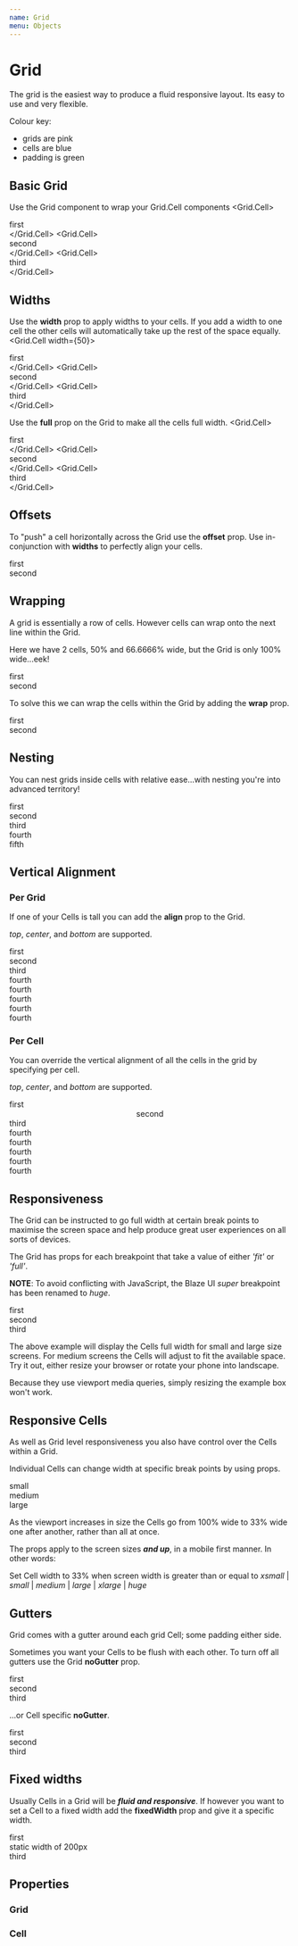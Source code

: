 ```yaml
---
name: Grid
menu: Objects
---
```



# Grid

The grid is the easiest way to produce a fluid responsive layout. Its easy to use and very flexible.

Colour key:
<ul>
    <li class="key key-grid">grids are pink</li>
    <li class="key key-cell">cells are blue</li>
    <li class="key key-padding">padding is green</li>
</ul>

## Basic Grid
Use the Grid component to wrap your Grid.Cell components
<Playground>
    <Grid className="demo">
        <Grid.Cell>
            <div className="text">first</div>
        </Grid.Cell>
        <Grid.Cell>
            <div className="text">second</div>
        </Grid.Cell>
        <Grid.Cell>
            <div className="text">third</div>
        </Grid.Cell>
    </Grid>
</Playground>

## Widths
Use the **width** prop to apply widths to your cells. If you add a width to one cell the other cells will automatically take up the rest of the space equally.
<Playground>
    <Grid className="demo">
        <Grid.Cell width={50}>
            <div className="text">first</div>
        </Grid.Cell>
        <Grid.Cell>
            <div className="text">second</div>
        </Grid.Cell>
        <Grid.Cell>
            <div className="text">third</div>
        </Grid.Cell>
    </Grid>
</Playground>

Use the **full** prop on the Grid to make all the cells full width.
<Playground>
    <Grid full className="demo">
        <Grid.Cell>
            <div className="text">first</div>
        </Grid.Cell>
        <Grid.Cell>
            <div className="text">second</div>
        </Grid.Cell>
        <Grid.Cell>
            <div className="text">third</div>
        </Grid.Cell>
    </Grid>
</Playground>

## Offsets
To "push" a cell horizontally across the Grid use the **offset** prop. Use in-conjunction with **widths** to perfectly align your cells.

<Playground>
    <Grid className="demo">
        <Grid.Cell width={20}>
            <div className="text">first</div>
        </Grid.Cell>
        <Grid.Cell width={20} offset={60}>
            <div className="text">second</div>
        </Grid.Cell>
    </Grid>
</Playground>

## Wrapping
A grid is essentially a row of cells. However cells can wrap onto the next line within the Grid.

Here we have 2 cells, 50% and 66.6666% wide, but the Grid is only 100% wide...eek!

<Playground>
    <Grid className="demo">
        <Grid.Cell width={50}>
            <div className="text">first</div>
        </Grid.Cell>
        <Grid.Cell width={66}>
            <div className="text">second</div>
        </Grid.Cell>
    </Grid>
</Playground>

To solve this we can wrap the cells within the Grid by adding the **wrap** prop.

<Playground>
    <Grid wrap className="demo">
        <Grid.Cell width={50}>
            <div className="text">first</div>
        </Grid.Cell>
        <Grid.Cell width={66}>
            <div className="text">second</div>
        </Grid.Cell>
    </Grid>
</Playground>

## Nesting
You can nest grids inside cells with relative ease...with nesting you're into advanced territory!

<Playground>
    <Grid className="demo">
        <Grid.Cell>
            <Grid>
                <Grid.Cell>
                    <div className="text">first</div>
                </Grid.Cell>
                <Grid.Cell>
                    <div className="text">second</div>
                </Grid.Cell>
            </Grid>
            <Grid>
                <Grid.Cell>
                    <div className="text">third</div>
                </Grid.Cell>
                <Grid.Cell>
                    <div className="text">fourth</div>
                </Grid.Cell>
            </Grid>
        </Grid.Cell>
        <Grid.Cell>
            <div className="text">fifth</div>
        </Grid.Cell>
    </Grid>
</Playground>

## Vertical Alignment
### Per Grid
If one of your Cells is tall you can add the **align** prop to the Grid.

_top_, _center_, and _bottom_ are supported.

<Playground>
    <Grid className="demo" align="bottom">
        <Grid.Cell>
            <div className="text">first</div>
        </Grid.Cell>
        <Grid.Cell>
            <div className="text">second</div>
        </Grid.Cell>
        <Grid.Cell>
            <div className="text">third</div>
        </Grid.Cell>
        <Grid.Cell>
            <div className="text">fourth
            <br/>fourth
            <br/>fourth
            <br/>fourth
            <br/>fourth
            <br/>
            </div>
        </Grid.Cell>
    </Grid>
</Playground>

### Per Cell
You can override the vertical alignment of all the cells in the grid by specifying per cell.

_top_, _center_, and _bottom_ are supported.

<Playground>
    <Grid className="demo">
        <Grid.Cell align="top">
            <div className="text">first</div>
        </Grid.Cell>
        <Grid.Cell align="center">
            <div className="text">second</div>
        </Grid.Cell>
        <Grid.Cell align="bottom">
            <div className="text">third</div>
        </Grid.Cell>
        <Grid.Cell>
            <div className="text">fourth
            <br/>fourth
            <br/>fourth
            <br/>fourth
            <br/>fourth
            <br/>
            </div>
        </Grid.Cell>
    </Grid>
</Playground>

## Responsiveness
The Grid can be instructed to go full width at certain break points to maximise the screen space and help produce great user experiences on all sorts of devices.

The Grid has props for each breakpoint that take a value of either _'fit'_ or _'full'_.


**NOTE**: To avoid conflicting with JavaScript, the Blaze UI _super_ breakpoint has been renamed to _huge_.

<Playground>
    <Grid className="demo" small="full" medium="fit" large="full">
        <Grid.Cell>
            <div className="text">first</div>
        </Grid.Cell>
        <Grid.Cell>
            <div className="text">second</div>
        </Grid.Cell>
        <Grid.Cell>
            <div className="text">third</div>
        </Grid.Cell>
    </Grid>
</Playground>

The above example will display the Cells full width for small and large size screens. For medium screens the Cells will adjust to fit the available space. Try it out, either resize your browser or rotate your phone into landscape.

Because they use viewport media queries, simply resizing the example box won't work.

## Responsive Cells
As well as Grid level responsiveness you also have control over the Cells within a Grid.

Individual Cells can change width at specific break points by using props.

<Playground>
    <Grid wrap className="demo">
        <Grid.Cell width={100} small={33}>
            <div className="text">small</div>
        </Grid.Cell>
        <Grid.Cell width={100} medium={33}>
            <div className="text">medium</div>
        </Grid.Cell>
        <Grid.Cell width={100} large={33}>
            <div className="text">large</div>
        </Grid.Cell>
    </Grid>
</Playground>

As the viewport increases in size the Cells go from 100% wide to 33% wide one after another, rather than all at once.

The props apply to the screen sizes _**and up**_, in a mobile first manner. In other words:

Set Cell width to 33% when screen width is greater than or equal to _xsmall_ | _small_ | _medium_ | _large_ | _xlarge_ | _huge_

## Gutters
Grid comes with a gutter around each grid Cell; some padding either side.

Sometimes you want your Cells to be flush with each other. To turn off all gutters use the Grid **noGutter** prop.

<Playground>
    <Grid className="demo" noGutter>
        <Grid.Cell>
            <div className="text">first</div>
        </Grid.Cell>
        <Grid.Cell>
            <div className="text">second</div>
        </Grid.Cell>
        <Grid.Cell>
            <div className="text">third</div>
        </Grid.Cell>
    </Grid>
</Playground>

...or Cell specific **noGutter**.

<Playground>
    <Grid className="demo">
        <Grid.Cell>
            <div className="text">first</div>
        </Grid.Cell>
        <Grid.Cell>
            <div className="text">second</div>
        </Grid.Cell>
        <Grid.Cell noGutter>
            <div className="text">third</div>
        </Grid.Cell>
    </Grid>
</Playground>

## Fixed widths
Usually Cells in a Grid will be _**fluid and responsive**_. If however you want to set a Cell to a fixed width add the **fixedWidth** prop and give it a specific width.

<Playground>
    <Grid className="demo">
        <Grid.Cell>
            <div className="text">first</div>
        </Grid.Cell>
        <Grid.Cell fixedWidth style={{ width: '200px' }}>
            <div className="text">static width of 200px</div>
        </Grid.Cell>
        <Grid.Cell noGutter>
            <div className="text">third</div>
        </Grid.Cell>
    </Grid>
</Playground>

## Properties
### Grid
<PropsTable of={Grid} />

### Cell
<PropsTable of={Grid.Cell} />